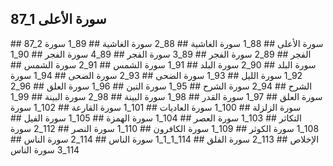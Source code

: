 ## 87_1 سورة الأعلى
<YouTube videoId='7N8voYMUKZ0' opts={opts} />
## 87_2 سورة الأعلى
<YouTube videoId='oHpqWO6oEwk' opts={opts} />
## 88_1 سورة الغاشية
<YouTube videoId='JEWc9dvmrXE' opts={opts} />
## 88_2 سورة الغاشية
<YouTube videoId='dmt2ICY_XBI' opts={opts} />
## 89_1 سورة الفجر
<YouTube videoId='U2dFqFrHws8' opts={opts} />
## 89_2 سورة الفجر
<YouTube videoId='shpNZUYr_Js' opts={opts} />
## 89_3 سورة الفجر
<YouTube videoId='L5QlMrIYHUI' opts={opts} />
## 89_4 سورة الفجر
<YouTube videoId='emKbsOzfwps' opts={opts} />
## 90_1 سورة البلد
<YouTube videoId='Bpwt_l-8pgc' opts={opts} />
## 90_2 سورة البلد
<YouTube videoId='yZnkfEZVhZQ' opts={opts} />
## 91_1 سورة الشمس
<YouTube videoId='woJ2w8UQeBw' opts={opts} />
## 91_2 سورة الشمس
<YouTube videoId='sTj7v5AP39g' opts={opts} />
## 92_1 سورة الليل
<YouTube videoId='4AFoCbvZIgs' opts={opts} />
## 93_1 سورة الضحى
<YouTube videoId='8sK4YaYTyPM' opts={opts} />
## 93_2 سورة الضحى
<YouTube videoId='OyrJx6DHrIg' opts={opts} />
## 94_1 سورة الشرح
<YouTube videoId='ciFIxqCyCMk' opts={opts} />
## 94_2 سورة الشرح
<YouTube videoId='Cux9rUkaWlo' opts={opts} />
## 95_1 سورة التين
<YouTube videoId='2QmEm-0Wcag' opts={opts} />
## 96_1 سورة العلق
<YouTube videoId='LmaieZH62XY' opts={opts} />
## 96_2 سورة العلق
<YouTube videoId='hcKGsSkK0vc' opts={opts} />
## 97_1 سورة القدر
<YouTube videoId='Dr8DxqKuy0k' opts={opts} />
## 98_1 سورة البينة
<YouTube videoId='Tg5M5dSEDyE' opts={opts} />
## 98_2 سورة البينة
<YouTube videoId='TOq5slDAim4' opts={opts} />
## 99_1 سورة الزلزلة
<YouTube videoId='-cw84sIOuaU' opts={opts} />
## 100_1 سورة العاديات
<YouTube videoId='c0sq-Q3znXE' opts={opts} />
## 101_1 سورة القارعة
<YouTube videoId='6LtXe4UYgFo' opts={opts} />
## 102_1 سورة التكاثر
<YouTube videoId='zIR4r47NvSE' opts={opts} />
## 103_1 سورة العصر
<YouTube videoId='Vptd7KX2FzQ' opts={opts} />
## 104_1 سورة الهمزة
<YouTube videoId='jnXgONHfVgA' opts={opts} />
## 105_1 سورة الفيل
<YouTube videoId='ts-XdpSXYq8' opts={opts} />
## 108_1 سورة الكوثر
<YouTube videoId='ehLQT6tqX8I' opts={opts} />
## 109_1 سورة الكافرون
<YouTube videoId='lXw0L-tCU4k' opts={opts} />
## 110_1 سورة النصر
<YouTube videoId='dbIFoec-BaM' opts={opts} />
## 112_2 سورة الإخلاص
<YouTube videoId='E3FcD49riP8' opts={opts} />
## 113_2 سورة الفلق
<YouTube videoId='SPXiffyxI2Y' opts={opts} />
## 114_1_1_1 سورة الناس
<YouTube videoId='lLbtOk9pj78' opts={opts} />
## 114_2 سورة الناس
<YouTube videoId='-bnBi08V9CA' opts={opts} />
## 114_3 سورة الناس
<YouTube videoId='VosLO5Bfik0' opts={opts} />
